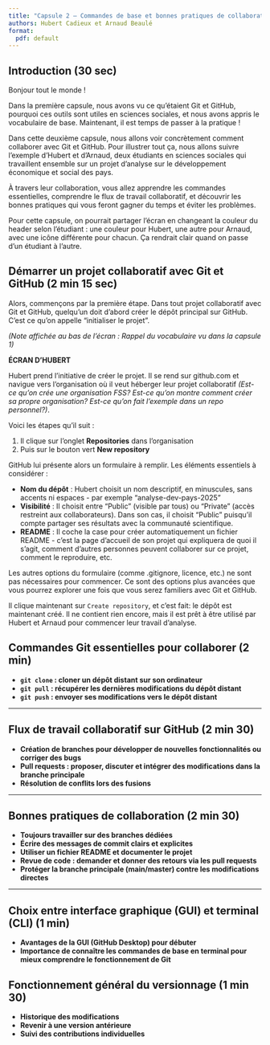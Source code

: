```yaml
---
title: "Capsule 2 – Commandes de base et bonnes pratiques de collaboration"
authors: Hubert Cadieux et Arnaud Beaulé
format:
  pdf: default
---
```


## Introduction (30 sec)

Bonjour tout le monde !

Dans la première capsule, nous avons vu ce qu'étaient Git et GitHub, pourquoi ces outils sont utiles en sciences sociales, et nous avons appris le vocabulaire de base. Maintenant, il est temps de passer à la pratique !

Dans cette deuxième capsule, nous allons voir concrètement comment collaborer avec Git et GitHub. Pour illustrer tout ça, nous allons suivre l'exemple d'Hubert et d'Arnaud, deux étudiants en sciences sociales qui travaillent ensemble sur un projet d'analyse sur le développement économique et social des pays.

À travers leur collaboration, vous allez apprendre les commandes essentielles, comprendre le flux de travail collaboratif, et découvrir les bonnes pratiques qui vous feront gagner du temps et éviter les problèmes.

::: {.callout-note}
Pour cette capsule, on pourrait partager l'écran en changeant la couleur du header selon l'étudiant : une couleur pour Hubert, une autre pour Arnaud, avec une icône différente pour chacun. Ça rendrait clair quand on passe d'un étudiant à l'autre.
:::

## Démarrer un projet collaboratif avec Git et GitHub (2 min 15 sec)

Alors, commençons par la première étape. Dans tout projet collaboratif avec Git et GitHub, quelqu'un doit d'abord créer le dépôt principal sur GitHub. C'est ce qu'on appelle "initialiser le projet".

*(Note affichée au bas de l'écran : Rappel du vocabulaire vu dans la capsule 1)*

**ÉCRAN D'HUBERT**

Hubert prend l'initiative de créer le projet. Il se rend sur github.com et navigue vers l'organisation où il veut héberger leur projet collaboratif *(Est-ce qu'on crée une organisation FSS? Est-ce qu'on montre comment créer sa propre organisation? Est-ce qu'on fait l'exemple dans un repo personnel?)*.

Voici les étapes qu'il suit :

1. Il clique sur l'onglet **Repositories** dans l'organisation
2. Puis sur le bouton vert **New repository**

GitHub lui présente alors un formulaire à remplir. Les éléments essentiels à considérer :

- **Nom du dépôt** : Hubert choisit un nom descriptif, en minuscules, sans accents ni espaces - par exemple "analyse-dev-pays-2025"
- **Visibilité** : Il choisit entre "Public" (visible par tous) ou "Private" (accès restreint aux collaborateurs). Dans son cas, il choisit "Public" puisqu'il compte partager ses résultats avec la communauté scientifique.
- **README** : Il coche la case pour créer automatiquement un fichier README - c'est la page d'accueil de son projet qui expliquera de quoi il s'agit, comment d'autres personnes peuvent collaborer sur ce projet, comment le reproduire, etc.

Les autres options du formulaire (comme .gitignore, licence, etc.) ne sont pas nécessaires pour commencer. Ce sont des options plus avancées que vous pourrez explorer une fois que vous serez familiers avec Git et GitHub.

Il clique maintenant sur `Create repository`, et c'est fait: le dépôt est maintenant créé. Il ne contient rien encore, mais il est prêt à être utilisé par Hubert et Arnaud pour commencer leur travail d'analyse.


## Commandes Git essentielles pour collaborer (2 min)

- **`git clone` : cloner un dépôt distant sur son ordinateur**
- **`git pull` : récupérer les dernières modifications du dépôt distant**
- **`git push` : envoyer ses modifications vers le dépôt distant**

---

## Flux de travail collaboratif sur GitHub (2 min 30)

- **Création de branches pour développer de nouvelles fonctionnalités ou corriger des bugs**
- **Pull requests : proposer, discuter et intégrer des modifications dans la branche principale**
- **Résolution de conflits lors des fusions**

---

## Bonnes pratiques de collaboration (2 min 30)

- **Toujours travailler sur des branches dédiées**
- **Écrire des messages de commit clairs et explicites**
- **Utiliser un fichier README et documenter le projet**
- **Revue de code : demander et donner des retours via les pull requests**
- **Protéger la branche principale (main/master) contre les modifications directes**

---

## Choix entre interface graphique (GUI) et terminal (CLI) (1 min)

- **Avantages de la GUI (GitHub Desktop) pour débuter**
- **Importance de connaître les commandes de base en terminal pour mieux comprendre le fonctionnement de Git**

## Fonctionnement général du versionnage (1 min 30)

- **Historique des modifications**
- **Revenir à une version antérieure**
- **Suivi des contributions individuelles**